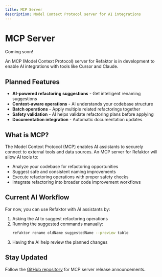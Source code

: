 ```yaml
---
title: MCP Server
description: Model Context Protocol server for AI integrations
---
```


# MCP Server

Coming soon!

An MCP (Model Context Protocol) server for Refaktor is in development to enable AI integrations with tools like Cursor and Claude.

## Planned Features

- **AI-powered refactoring suggestions** - Get intelligent renaming suggestions
- **Context-aware operations** - AI understands your codebase structure
- **Batch operations** - Apply multiple related refactorings together
- **Safety validation** - AI helps validate refactoring plans before applying
- **Documentation integration** - Automatic documentation updates

## What is MCP?

The Model Context Protocol (MCP) enables AI assistants to securely connect to external tools and data sources. An MCP server for Refaktor will allow AI tools to:

- Analyze your codebase for refactoring opportunities
- Suggest safe and consistent naming improvements  
- Execute refactoring operations with proper safety checks
- Integrate refactoring into broader code improvement workflows

## Current AI Workflow

For now, you can use Refaktor with AI assistants by:

1. Asking the AI to suggest refactoring operations
2. Running the suggested commands manually:
   ```bash
   refaktor rename oldName suggestedName --preview table
   ```
3. Having the AI help review the planned changes

## Stay Updated

Follow the [GitHub repository](https://github.com/DocSpring/refaktor) for MCP server release announcements.